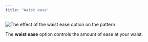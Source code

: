 ```yaml
---
title: 'Waist ease'
---
```


![The effect of the waist ease option on the pattern](sample.png)

The **waist ease** option controls the amount of ease at your waist.
